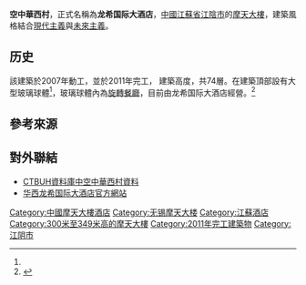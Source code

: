 {{Infobox building
|name               = 龙希国际大酒店<br>Long Wish Hotel International
|completion_date    = 
|image              = [[File:Long_Xi_Hotel_Logo.png|170px]]
|location           = [[江蘇省|江蘇省]][[無錫|無錫]][[江陰市|江陰市]]
|location_country   = {{CHN}}
|latd  = 31| latm = 49| lats = 49| latNS = N
|longd = 120| longm = 25| longs = 19| longEW = E
|iso_region         = CN-32_source:kolossus-dewiki
|coordinates_display= title
|status             = Complete
|building_type      = 混用
|start_date         = 2007年<ref name=skyscraperCenter/>
|opening            = 2011年10月12日<ref name="SKY1">{{cite web|url=http://skyscraperpage.com/cities/?buildingID=75375|title=Hanging Village of Huaxi|publisher=SkyscraperPage.com|accessdate=2008-11-08|archive-date=2016-03-04|archive-url=https://web.archive.org/web/20160304210355/http://skyscraperpage.com/cities/?buildingID=75375|dead-url=no}}</ref>
|height             = {{Convert|328|m|ft|0}}<ref name="SKY1"/><ref name=skyscraperCenter>{{cite web |url=http://skyscrapercenter.com/building/longxi-international-hotel/388 |title=Longxi International Hotel - The Skyscraper Center |work=Council on Tall Buildings and Urban Habitat |access-date=2015-12-24 |archive-date=2021-01-28 |archive-url=https://web.archive.org/web/20210128114903/https://www.skyscrapercenter.com/building/longxi-international-hotel/388 |dead-url=no }}</ref>
|roof               = 
|top_floor          = 
|floor_count        = 74層<ref name="SKY1"/><ref name=skyscraperCenter/>
|floor_area         = 
|elevator_count     = 35<ref name=skyscraperCenter/>
|cost               = 
|architect          = 奥意建筑<ref name=skyscraperCenter/><ref name=AEDesign>{{cite web |url=http://www.ae-design.cn/projects/ultrahigh-risebuilding/33-longxi.html |title=江苏龙希国际大酒店（空中华西村） |work=深圳奥意建筑工程设计有限公司 |access-date=2015-12-24 |archive-date=2020-10-31 |archive-url=https://web.archive.org/web/20201031134948/http://www.ae-design.cn/projects/ultrahigh-risebuilding/33-longxi.html |dead-url=no }}</ref>
|structural_engineer= 
|main_contractor    = 中國建築
|developer          = 華西村村委會
|owner              = 華西村村委會
|references         = <ref name="SKY1"/><ref name=skyscraperCenter/>
}}

'''空中華西村'''，正式名稱為'''龙希国际大酒店'''，[[中國|中國]][[江蘇省|江蘇省]][[江陰市|江陰市]]的[[摩天大樓|摩天大樓]]，建築風格結合[[現代主義|現代主義]]與[[未來主義|未來主義]]。

==历史==
該建築於2007年動工，並於2011年完工， 建築高度{{convert|328|m|ft|0}}，共74層。在建築頂部設有大型玻璃球體<ref name="SKY1"/>，玻璃球體內為[[旋轉餐廳|旋轉餐廳]]，目前由龙希国际大酒店經營。<ref name=LongxiHotel>{{cite web |url=http://www.longwishhotel.com/index.html#/about/longwish |title=華西龍希國際大酒店-龍希概況 |work=華西龍希國際大酒店 |accessdate=2015-12-24 |archiveurl=https://web.archive.org/web/20130528232846/http://www.longwishhotel.com/index.html#/about/longwish |archivedate=2013-05-28 |deadurl=yes }}</ref>

==參考來源==
{{reflist}}

==對外聯結==
* [http://skyscrapercenter.com/building/longxi-international-hotel/388 CTBUH資料庫中空中華西村資料] {{Wayback|url=http://skyscrapercenter.com/building/longxi-international-hotel/388 |date=20210128114903 }} 
* [http://www.longwishhotel.com/ 华西龙希国际大酒店官方網站] {{Wayback|url=http://www.longwishhotel.com/ |date=20210226094430 }} 

{{Chinese building-stub}}
{{Supertall skyscrapers | current}}
{{DEFAULTSORT:Long Wish Hotel International}}

[[Category:中國摩天大樓酒店|Category:中國摩天大樓酒店]]
[[Category:无锡摩天大楼|Category:无锡摩天大楼]]
[[Category:江蘇酒店|Category:江蘇酒店]]
[[Category:300米至349米高的摩天大樓|Category:300米至349米高的摩天大樓]]
[[Category:2011年完工建築物|Category:2011年完工建築物]]
[[Category:江阴市|Category:江阴市]]